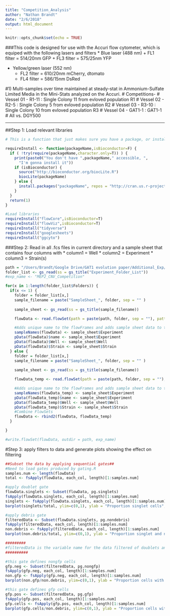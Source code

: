 ```yaml
---
title: "Competition_Analysis"
author: "Nathan Brandt"
date: "2/6/2018"
output: html_document
---
```


```r
knitr::opts_chunk$set(echo = TRUE)
```

###This code is designed for use with the Accuri flow cytometer, which is equiped with the following lasers and filters
* Blue laser (488 nm)
  + FL1 filter = 514/20nm   GFP
  + FL3 filter = 575/25nm   YFP

* Yellow/green laser (552 nm)
  + FL2 filter = 610/20nm   mCherry, dtomato
  + FL4 filter = 586/15nm   DsRed
  
#1) Multi-samples over time maintained at steady-stat in Ammonium-Sulfate Limited Media in the Mini-Stats analyzed on the Accuri.
#    Competitions-
#     Vessel 01 - R1-11 : Single Colony 11 from evloved population R1
#     Vessel 02 - R2-5 : Single Colony 5 from evloved population R2
#     Vessel 03 - R3-10 : Single Colony 10 from evloved population R3
#     Vessel 04 - GAT1-1 : GAT1-1 
#     All vs. DGY500

******
##Step 1: Load relevant libraries 

```r
# This is a function that just makes sure you have a package, or installs it for you without prompting

requireInstall <- function(packageName,isBioconductor=F) {
  if ( !try(require(packageName,character.only=T)) ) {
    print(paste0("You don't have ",packageName," accessible, ",
      "I'm gonna install it"))
    if (isBioconductor) {
      source("http://bioconductor.org/biocLite.R")                        
      biocLite(packageName)                                                 
    } else {
      install.packages("packageName", repos = "http://cran.us.r-project.org")
    }
  }
  return(1)
}

#Load libraries
requireInstall("flowCore",isBioconductor=T)
requireInstall("flowViz",isBioconductor=T)
requireInstall("tidyverse")
requireInstall("googlesheets")
requireInstall("ggcyto")
```

###Step 2: Read in all .fcs files in current directory and a sample sheet that contains four columns with 
* column1 = Well
* column2 = Experiment
* column3 = Strain(s)

```r
path = "/Users/Brandt/Google Drive/GAT1 evolution paper/Additional_Exp/Accuri_Data/"
folder_list <- gs_read(ss = gs_title("Experiment_Folder_List"))
#exp_name <- "MEP2_CNV_Competition"

for(x in 1:length(folder_list$Folders)) {
  if(x <= 1) {
    folder = folder_list[x,]
    sample_filename = paste("SampleSheet_", folder, sep = "" )
    
    sample_sheet <- gs_read(ss = gs_title(sample_filename))

    flowData <- read.flowSet(path = paste(path, folder, sep = ""), pattern = ".fcs", alter.names=TRUE)

    #Adds unique name to the flowFrames and adds sample sheet data to the pData of the flowset
    sampleNames(flowData) <- sample_sheet$Experiment
    pData(flowData)$name <- sample_sheet$Experiment
    pData(flowData)$Well <- sample_sheet$Well
    pData(flowData)$Strain <- sample_sheet$Strain
  } else {
    folder = folder_list[x,]
    sample_filename = paste("SampleSheet_", folder, sep = "" )
    
    sample_sheet <- gs_read(ss = gs_title(sample_filename))

    flowData_temp <- read.flowSet(path = paste(path, folder, sep = ""), pattern = ".fcs", alter.names=TRUE)

    #Adds unique name to the flowFrames and adds sample sheet data to the pData of the flowset
    sampleNames(flowData_temp) <- sample_sheet$Experiment
    pData(flowData_temp)$name <- sample_sheet$Experiment
    pData(flowData_temp)$Well <- sample_sheet$Well
    pData(flowData_temp)$Strain <- sample_sheet$Strain
    #Combine FlowSets
    flowData <- rbind2(flowData, flowData_temp)
  }

}

#write.flowSet(flowData, outdir = path, exp_name)
```

#Step 3: apply filters to data and generate plots showing the effect on filtering
```r
##Subset the data by applying sequential gates##
#Need to load gates produced by gating.R
samples.num <- length(flowData)
total <- fsApply(flowData, each_col, length)[1:samples.num]

#apply doublet gate
flowData.singlets <- Subset(flowData, pg.singlets) 
fsApply(flowData.singlets, each_col, length)[1:samples.num]
singlets <- fsApply(flowData.singlets, each_col, length)[1:samples.num]
barplot(singlets/total, ylim=c(0,1), ylab = "Proportion singlet cells", las=2, cex.names = 0.5, names.arg=sampleNames(flowData))

#apply debris gate
filteredData <- Subset(flowData.singlets, pg.nondebris) 
fsApply(filteredData, each_col, length)[1:samples.num]
non.debris <- fsApply(filteredData, each_col, length)[1:samples.num]
barplot(non.debris/total, ylim=c(0,1), ylab = "Proportion singlet and nondebris cells", las=2, cex.names = 0.5, names.arg=sampleNames(flowData))

#########
#filteredData is the variable name for the data filtered of doublets and debris that are used for all subsequent analyses
##########

#this gate defines nongfp cells
gfp.neg <- Subset(filteredData, pg.nongfp) 
fsApply(gfp.neg, each_col, length)[1:samples.num]
non.gfp <- fsApply(gfp.neg, each_col, length)[1:samples.num]
barplot(non.gfp/non.debris, ylim=c(0,1), ylab = "Proportion cells with no GFP", las=2, cex.names = 0.5, names.arg=sampleNames(flowData))

#this gate defines gfp cells
gfp.pos <- Subset(filteredData, pg.gfp) 
fsApply(gfp.pos, each_col, length)[1:samples.num]
gfp.cells <- fsApply(gfp.pos, each_col, length)[1:samples.num]
barplot(gfp.cells/non.debris, ylim=c(0,1), ylab = "Proportion cells with GFP", las=2, cex.names = 0.5, names.arg=sampleNames(flowData))

```

